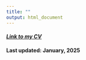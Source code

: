 ```yaml
---
title: ""
output: html_document
---
```


#### [*Link to my CV*](https://aaea.execinc.com/edibo/Uploads/Profile_25_01_31_09_49_09_90__207_126_1_7_0.pdf)
#### Last updated: January, 2025

